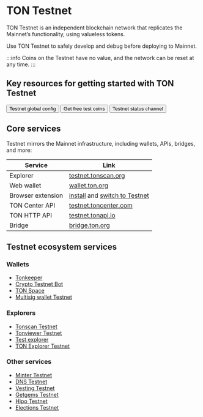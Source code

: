
# TON Testnet

TON Testnet is an independent blockchain network that replicates the Mainnet’s functionality, using valueless tokens.

Use TON Testnet to safely develop and debug before deploying to Mainnet.

:::info
Coins on the Testnet have no value, and the network can be reset at any time.
:::

## Key resources for getting started with TON Testnet

<Button href="https://ton.org/testnet-global.config.json" colorType="primary" sizeType="sm">
  Testnet global config
</Button>

<Button href="https://t.me/testgiver_ton_bot" colorType="secondary" sizeType="sm">
  Get free test coins
</Button>

<Button href="https://t.me/testnetstatus" colorType="secondary" sizeType="sm">
  Testnet status channel
</Button>


## Core services

Testnet mirrors the Mainnet infrastructure, including wallets, APIs, bridges, and more:


| Service               | Link |
|-----------------------|------|
| Explorer            | [testnet.tonscan.org](https://testnet.tonscan.org) |
| Web wallet          | [wallet.ton.org](https://wallet.ton.org/?testnet=true) |
| Browser extension   | [install](https://chrome.google.com/webstore/detail/ton-wallet/nphplpgoakhhjchkkhmiggakijnkhfnd) and [switch to Testnet](https://github.com/toncenter/ton-wallet/blob/master/readme.md#switch-between-mainnet-and-testnet) |
| TON Center API      | [testnet.toncenter.com](https://testnet.toncenter.com) |
| TON HTTP API        | [testnet.tonapi.io](https://testnet.tonapi.io/) |
| Bridge              | [bridge.ton.org](https://bridge.ton.org/?testnet=true) |

## Testnet ecosystem services

### Wallets

- [Tonkeeper](https://tonkeeper.com/)
- [Crypto Testnet Bot](https://t.me/CryptoTestnetBot)
- [TON Space](https://t.me/wallet/start?startapp=tonspace_settings)
- [Multisig wallet Testnet](https://multisig.ton.org/?testnet=true)

### Explorers

- [Tonscan Testnet](https://testnet.tonscan.org)
- [Tonviewer Testnet](https://testnet.tonviewer.com)
- [Test explorer](https://testnet.tonviewer.com)
- [TON Explorer Testnet](https://tonsandbox.com/explorer)

### Other services

- [Minter Testnet](https://minter.ton.org/?testnet=true)
- [DNS Testnet](https://dns.ton.org/?testnet=true)
- [Vesting Testnet](https://vesting.ton.org/?testnet=true)
- [Getgems Testnet](https://testnet.getgems.io)
- [Hipo Testnet](https://app.hipo.finance/#/network=testnet/)
- [Elections Testnet](https://testnet-elections.toncenter.com/getValidationCycles?limit=2&return_participants=true)


<Feedback />
